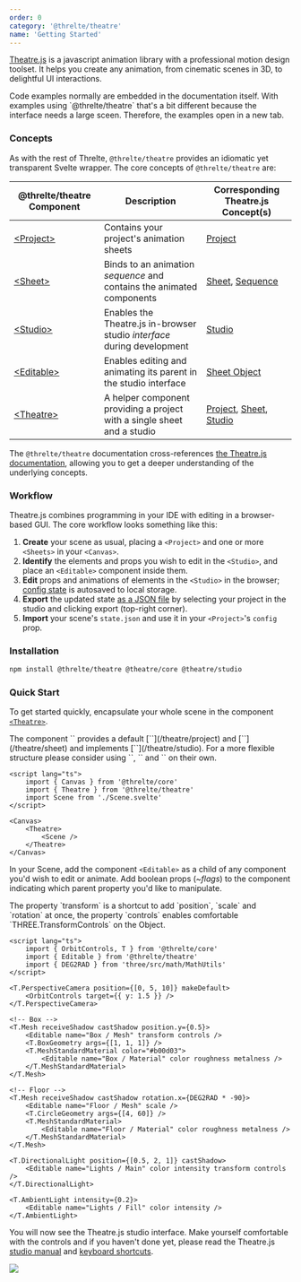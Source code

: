 ```yaml
---
order: 0
category: '@threlte/theatre'
name: 'Getting Started'
---
```


[Theatre.js](https://www.theatrejs.com/) is a javascript animation library with a professional motion design toolset. It helps you create any animation, from cinematic scenes in 3D, to delightful UI interactions.

<Tip type="info">
Code examples normally are embedded in the documentation itself. With examples using `@threlte/theatre` that's a bit different because the interface needs a large sceen. Therefore, the examples open in a new tab.
</Tip>

### Concepts

As with the rest of Threlte, `@threlte/theatre` provides an idiomatic yet transparent Svelte wrapper. The core concepts of `@threlte/theatre` are:

| @threlte/theatre Component | Description | Corresponding Theatre.js Concept(s) |
| -------------------------|-------------|-----------------------------------|
| [\<Project\>](./project) | Contains your project's  animation sheets | [Project](https://www.theatrejs.com/docs/0.5/manual/projects) |
| [\<Sheet\>](./sheet) | Binds to an animation *sequence* and contains the animated components | [Sheet](https://www.theatrejs.com/docs/0.5/manual/sheets), [Sequence](https://www.theatrejs.com/docs/0.5/manual/sequences) |
| [\<Studio\>](./project) | Enables the Theatre.js in-browser studio *interface* during development | [Studio](https://www.theatrejs.com/docs/0.5/manual/Studio)  |
| [\<Editable\>](./project) | Enables editing and animating its parent in the studio interface | [Sheet Object](https://www.theatrejs.com/docs/0.5/manual/objects)  |
| [\<Theatre\>](./theatre) | A helper component providing a project with a single sheet and a studio |  [Project](https://www.theatrejs.com/docs/0.5/manual/projects),  [Sheet](https://www.theatrejs.com/docs/0.5/manual/sheets), [Studio](https://www.theatrejs.com/docs/0.5/manual/Studio) |


The `@threlte/theatre` documentation cross-references [the Theatre.js documentation](https://www.theatrejs.com/docs/latest), allowing you to get a deeper understanding of the underlying concepts.

### Workflow

Theatre.js combines programming in your IDE with editing in a browser-based GUI. The core workflow looks something like this:

  1. **Create** your scene as usual, placing a `<Project>` and one or more `<Sheets>` in your `<Canvas>`.
  2. **Identify** the elements and props you wish to edit in the `<Studio>`, and place an `<Editable>` component inside them.
  3. **Edit**  props and animations of elements in the `<Studio>` in the browser; [config state](https://www.theatrejs.com/docs/latest/manual/projects#state) is autosaved to local storage.
  4. **Export** the updated state [as a JSON file](https://www.theatrejs.com/docs/latest/manual/projects#state) by selecting your project in the studio and clicking export (top-right corner).
  5. **Import** your scene's `state.json` and use it in your `<Project>`'s `config` prop.

### Installation

```bash copy
npm install @threlte/theatre @theatre/core @theatre/studio
```

### Quick Start

To get started quickly, encapsulate your whole scene in the component [`<Theatre>`](./theatre).

<Tip type="tip">
  The component `<Theatre>` provides a default [`<Project>`](/theatre/project) and [`<Sheet>`](/theatre/sheet) and implements [`<Studio>`](/theatre/studio). For a more flexible structure please consider using `<Project>`, `<Sheet>` and `<Studio>` on their own.
</Tip>

```svelte title=App.svelte|copyHighlight={3,8,10}
<script lang="ts">
	import { Canvas } from '@threlte/core'
	import { Theatre } from '@threlte/theatre'
	import Scene from './Scene.svelte'
</script>

<Canvas>
	<Theatre>
		<Scene />
	</Theatre>
</Canvas>
```

In your Scene, add the component `<Editable>` as a child of any component you'd wish to edit or animate. Add boolean props (~_flags_) to the component indicating which parent property you'd like to manipulate.

<Tip type="tip">
The property `transform` is a shortcut to add `position`, `scale` and `rotation` at once, the property `controls` enables comfortable `THREE.TransformControls` on the Object.
</Tip>

```svelte title=Scene.svelte
<script lang="ts">
	import { OrbitControls, T } from '@threlte/core'
	import { Editable } from '@threlte/theatre'
	import { DEG2RAD } from 'three/src/math/MathUtils'
</script>

<T.PerspectiveCamera position={[0, 5, 10]} makeDefault>
	<OrbitControls target={{ y: 1.5 }} />
</T.PerspectiveCamera>

<!-- Box -->
<T.Mesh receiveShadow castShadow position.y={0.5}>
	<Editable name="Box / Mesh" transform controls />
	<T.BoxGeometry args={[1, 1, 1]} />
	<T.MeshStandardMaterial color="#b00d03">
		<Editable name="Box / Material" color roughness metalness />
	</T.MeshStandardMaterial>
</T.Mesh>

<!-- Floor -->
<T.Mesh receiveShadow castShadow rotation.x={DEG2RAD * -90}>
	<Editable name="Floor / Mesh" scale />
	<T.CircleGeometry args={[4, 60]} />
	<T.MeshStandardMaterial>
		<Editable name="Floor / Material" color roughness metalness />
	</T.MeshStandardMaterial>
</T.Mesh>

<T.DirectionalLight position={[0.5, 2, 1]} castShadow>
	<Editable name="Lights / Main" color intensity transform controls />
</T.DirectionalLight>

<T.AmbientLight intensity={0.2}>
	<Editable name="Lights / Fill" color intensity />
</T.AmbientLight>
```

You will now see the Theatre.js studio interface. Make yourself comfortable with the controls and if you haven't done yet, please read the Theatre.js [studio manual](https://www.theatrejs.com/docs/0.5/manual/Studio) and [keyboard shortcuts](https://www.theatrejs.com/docs/0.5/manual/keyboard-shortcuts).

<img src="/images/theatre/getting-started.png" class="mt-8 rounded-md shadow-lg mx-auto border border-gray-divider overflow-hidden h-auto relative"/>
